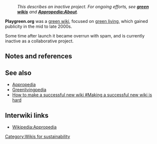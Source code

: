 :''This describes an inactive project. For ongoing efforts, see '''[[green wikis]]''' and '''[[Appropedia:About]]'''.''

'''Playgreen.org''' was a [[green wiki]], focused on [[green living]], which gained publicity in the mid to late 2000s. 

Some time after launch it became overrun with spam, and is currently inactive as a collaborative project.

== Notes and references ==
{{reflist}}

== See also ==

* [[Appropedia]]
* [[Greenlivingpedia]]
* [[How to make a successful new wiki #Making a successful new wiki is hard]]

== Interwiki links ==

* [[Wikipedia:Appropedia]]

{{add links}}


{{stub}}

[[Category:Wikis for sustainability]]